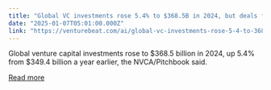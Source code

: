 ```yaml
---
title: "Global VC investments rose 5.4% to $368.5B in 2024, but deals fell 17% | NVCA/Pitchbook"
date: "2025-01-07T05:01:00.000Z"
link: "https://venturebeat.com/ai/global-vc-investments-rose-5-4-to-368-5b-in-2024-but-deals-fell-17-nvca-pitchbook/"
---
```


Global venture capital investments rose to $368.5 billion in 2024, up 5.4% from $349.4 billion a year earlier, the NVCA/Pitchbook said.

[Read more](https://venturebeat.com/ai/global-vc-investments-rose-5-4-to-368-5b-in-2024-but-deals-fell-17-nvca-pitchbook/)
